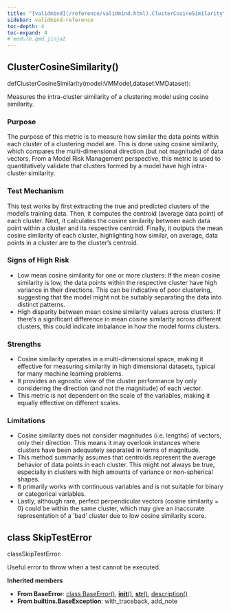 ```yaml
---
title: "[validmind](/reference/validmind.html).ClusterCosineSimilarity"
sidebar: validmind-reference
toc-depth: 4
toc-expand: 4
# module.qmd.jinja2
---
```


<!-- function.qmd.jinja2 -->

## ClusterCosineSimilarity[()]{.muted}

<!-- signatures.jinja2 -->

::: {.signature}

<span class="kw">def</span><span class="name">ClusterCosineSimilarity</span>(<span class="params"><span class="n">model</span><span class="p">:</span><!-- types.jinja2 - format_type --><span class="n">VMModel</span><span class="muted">,</span></span><span class="params"><span class="n">dataset</span><span class="p">:</span><!-- types.jinja2 - format_type --><span class="n">VMDataset</span></span>):

:::

<!-- docstring.jinja2 -->

Measures the intra-cluster similarity of a clustering model using cosine similarity.

### Purpose

The purpose of this metric is to measure how similar the data points within each cluster of a clustering model are. This is done using cosine similarity, which compares the multi-dimensional direction (but not magnitude) of data vectors. From a Model Risk Management perspective, this metric is used to quantitatively validate that clusters formed by a model have high intra-cluster similarity.

### Test Mechanism

This test works by first extracting the true and predicted clusters of the model's training data. Then, it computes the centroid (average data point) of each cluster. Next, it calculates the cosine similarity between each data point within a cluster and its respective centroid. Finally, it outputs the mean cosine similarity of each cluster, highlighting how similar, on average, data points in a cluster are to the cluster's centroid.

### Signs of High Risk

- Low mean cosine similarity for one or more clusters: If the mean cosine similarity is low, the data points within the respective cluster have high variance in their directions. This can be indicative of poor clustering, suggesting that the model might not be suitably separating the data into distinct patterns.
- High disparity between mean cosine similarity values across clusters: If there's a significant difference in mean cosine similarity across different clusters, this could indicate imbalance in how the model forms clusters.

### Strengths

- Cosine similarity operates in a multi-dimensional space, making it effective for measuring similarity in high dimensional datasets, typical for many machine learning problems.
- It provides an agnostic view of the cluster performance by only considering the direction (and not the magnitude) of each vector.
- This metric is not dependent on the scale of the variables, making it equally effective on different scales.

### Limitations

- Cosine similarity does not consider magnitudes (i.e. lengths) of vectors, only their direction. This means it may overlook instances where clusters have been adequately separated in terms of magnitude.
- This method summarily assumes that centroids represent the average behavior of data points in each cluster. This might not always be true, especially in clusters with high amounts of variance or non-spherical shapes.
- It primarily works with continuous variables and is not suitable for binary or categorical variables.
- Lastly, although rare, perfect perpendicular vectors (cosine similarity = 0) could be within the same cluster, which may give an inaccurate representation of a 'bad' cluster due to low cosine similarity score.

<!-- class.qmd.jinja2 -->

## [class]{.muted} SkipTestError

<!-- signatures.jinja2 -->

::: {.signature}

<span class="kw">class</span><span class="name">SkipTestError</span>:

:::

<!-- docstring.jinja2 -->

Useful error to throw when a test cannot be executed.

**Inherited members**

- **From BaseError**: [class BaseError[()]{.muted}](#class-baseerror), [__init__[()]{.muted}](#__init__), [__str__[()]{.muted}](#__str__), [description[()]{.muted}](#description)
- **From builtins.BaseException**: with_traceback, add_note
